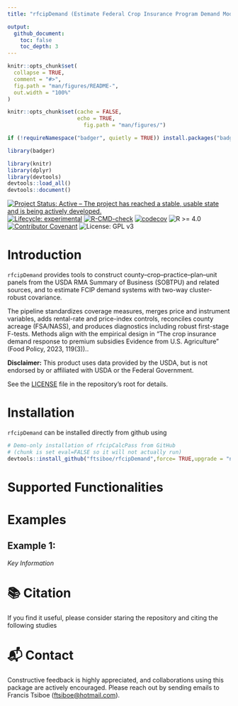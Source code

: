 ```yaml
---
title: "rfcipDemand (Estimate Federal Crop Insurance Program Demand Models)"

output:
  github_document:
    toc: false
    toc_depth: 3
---
```


<!-- README.md is generated from README.Rmd. Please edit that file -->

```r
knitr::opts_chunk$set(
  collapse = TRUE,
  comment = "#>",
  fig.path = "man/figures/README-",
  out.width = "100%"
)
```



```r
knitr::opts_chunk$set(cache = FALSE,
                      echo = TRUE,
                        fig.path = "man/figures/")

if (!requireNamespace("badger", quietly = TRUE)) install.packages("badger")

library(badger)

library(knitr)
library(dplyr)
library(devtools)
devtools::load_all()
devtools::document()
```


<!-- badges: start -->
[![Project Status: Active – The project has reached a stable, usable
state and is being actively
developed.](https://www.repostatus.org/badges/latest/active.svg)](https://www.repostatus.org/#active)
[![Lifecycle:
experimental](https://img.shields.io/badge/lifecycle-experimental-orange.svg)](https://lifecycle.r-lib.org/articles/stages.html#experimental)
[![R-CMD-check](https://github.com/ftsiboe/rfcipDemand/actions/workflows/R-CMD-check.yaml/badge.svg)](https://github.com/ftsiboe/rfcipDemand/actions/workflows/R-CMD-check.yaml)
[![codecov](https://codecov.io/gh/ftsiboe/rfcipDemand/graph/badge.svg?token=6MKGP8Z5NB)](https://codecov.io/gh/ftsiboe/rfcipDemand)
![R >= 4.0](https://img.shields.io/badge/R-%3E=4.0-blue)
[![Contributor Covenant](https://img.shields.io/badge/Contributor%20Covenant-2.1-4baaaa.svg)](code_of_conduct.md)
![License: GPL v3](https://img.shields.io/badge/License-GPLv3-blue.svg)
<!-- badges: end -->


# Introduction
`rfcipDemand` provides tools to construct county–crop–practice–plan–unit panels from the USDA RMA Summary of Business (SOBTPU) and related sources, and to estimate FCIP demand systems with two-way cluster-robust covariance. 

The pipeline standardizes coverage measures, merges price and instrument variables, adds rental-rate and price-index controls, reconciles county acreage (FSA/NASS), and produces diagnostics including robust first-stage F-tests. Methods align with the empirical design in "The crop insurance demand response to premium subsidies Evidence from U.S. Agriculture" (Food Policy, 2023, 119(3))..

**Disclaimer:** This product uses data provided by the USDA, but is not endorsed by or affiliated with USDA or the Federal Government.

See the [LICENSE](https://github.com/ftsiboe/rfcipDemand/blob/main/LICENSE) file in the repository's root for details.

# Installation
`rfcipDemand` can be installed directly from github using 

```r
# Demo-only installation of rfcipCalcPass from GitHub
# (chunk is set eval=FALSE so it will not actually run)
devtools::install_github("ftsiboe/rfcipDemand",force= TRUE,upgrade = "never")
```

# Supported Functionalities

# Examples 

## Example 1: 

*Key Information*

# 📚 Citation
If you find it useful, please consider staring the repository and citing the following studies


# 📬 Contact
Constructive feedback is highly appreciated, and collaborations using this package are actively encouraged. Please reach out by sending emails to Francis Tsiboe ([ftsiboe@hotmail.com](mailto:ftsiboe@hotmail.com)).

